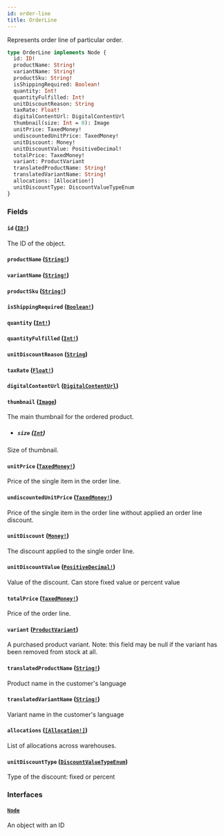```yaml
---
id: order-line
title: OrderLine
---
```


Represents order line of particular order.

```graphql
type OrderLine implements Node {
  id: ID!
  productName: String!
  variantName: String!
  productSku: String!
  isShippingRequired: Boolean!
  quantity: Int!
  quantityFulfilled: Int!
  unitDiscountReason: String
  taxRate: Float!
  digitalContentUrl: DigitalContentUrl
  thumbnail(size: Int = 0): Image
  unitPrice: TaxedMoney!
  undiscountedUnitPrice: TaxedMoney!
  unitDiscount: Money!
  unitDiscountValue: PositiveDecimal!
  totalPrice: TaxedMoney!
  variant: ProductVariant
  translatedProductName: String!
  translatedVariantName: String!
  allocations: [Allocation!]
  unitDiscountType: DiscountValueTypeEnum
}
```

### Fields

#### `id` ([`ID!`](/developer/api-reference/scalars/id.mdx))

The ID of the object.

#### `productName` ([`String!`](/developer/api-reference/scalars/string.mdx))

#### `variantName` ([`String!`](/developer/api-reference/scalars/string.mdx))

#### `productSku` ([`String!`](/developer/api-reference/scalars/string.mdx))

#### `isShippingRequired` ([`Boolean!`](/developer/api-reference/scalars/boolean.mdx))

#### `quantity` ([`Int!`](/developer/api-reference/scalars/int.mdx))

#### `quantityFulfilled` ([`Int!`](/developer/api-reference/scalars/int.mdx))

#### `unitDiscountReason` ([`String`](/developer/api-reference/scalars/string.mdx))

#### `taxRate` ([`Float!`](/developer/api-reference/scalars/float.mdx))

#### `digitalContentUrl` ([`DigitalContentUrl`](/developer/api-reference/objects/digital-content-url.mdx))

#### `thumbnail` ([`Image`](/developer/api-reference/objects/image.mdx))

The main thumbnail for the ordered product.

- ##### `size` ([`Int`](/developer/api-reference/scalars/int.mdx))

Size of thumbnail.

#### `unitPrice` ([`TaxedMoney!`](/developer/api-reference/objects/taxed-money.mdx))

Price of the single item in the order line.

#### `undiscountedUnitPrice` ([`TaxedMoney!`](/developer/api-reference/objects/taxed-money.mdx))

Price of the single item in the order line without applied an order line discount.

#### `unitDiscount` ([`Money!`](/developer/api-reference/objects/money.mdx))

The discount applied to the single order line.

#### `unitDiscountValue` ([`PositiveDecimal!`](/developer/api-reference/scalars/positive-decimal.mdx))

Value of the discount. Can store fixed value or percent value

#### `totalPrice` ([`TaxedMoney!`](/developer/api-reference/objects/taxed-money.mdx))

Price of the order line.

#### `variant` ([`ProductVariant`](/developer/api-reference/objects/product-variant.mdx))

A purchased product variant. Note: this field may be null if the variant has been removed from stock at all.

#### `translatedProductName` ([`String!`](/developer/api-reference/scalars/string.mdx))

Product name in the customer's language

#### `translatedVariantName` ([`String!`](/developer/api-reference/scalars/string.mdx))

Variant name in the customer's language

#### `allocations` ([`[Allocation!]`](/developer/api-reference/objects/allocation.mdx))

List of allocations across warehouses.

#### `unitDiscountType` ([`DiscountValueTypeEnum`](/developer/api-reference/enums/discount-value-type-enum.mdx))

Type of the discount: fixed or percent

### Interfaces

#### [`Node`](/developer/api-reference/interfaces/node.mdx)

An object with an ID
